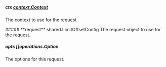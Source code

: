 
##### **ctx** [context.Context](https://pkg.go.dev/context#Context)
The context to use for the request.

<Collapsible>
    ##### **request** shared.LimitOffsetConfig
    The request object to use for the request.
    <Collapsible.Break/>
    <LimitOffsetConfig/>
</Collapsible>

##### **opts** []operations.Option
The options for this request.

